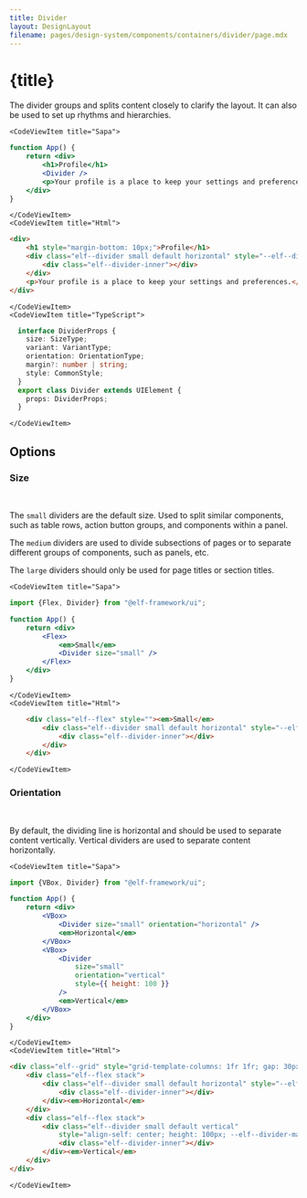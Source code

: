 ```yaml
---
title: Divider
layout: DesignLayout
filename: pages/design-system/components/containers/divider/page.mdx
---
```



# {title}

The divider groups and splits content closely to clarify the layout. It can also be used to set up rhythms and hierarchies.

<MainView />



<CodeView>

    <CodeViewItem title="Sapa">
```jsx
function App() {
    return <div>
        <h1>Profile</h1>
        <Divider />
        <p>Your profile is a place to keep your settings and preferences.</p>
    </div>
}
```
    </CodeViewItem>
    <CodeViewItem title="Html">
```html
<div>
    <h1 style="margin-bottom: 10px;">Profile</h1>
    <div class="elf--divider small default horizontal" style="--elf--divider-margin: 10px;">
        <div class="elf--divider-inner"></div>
    </div>
    <p>Your profile is a place to keep your settings and preferences.</p>
</div>
```
    </CodeViewItem>
    <CodeViewItem title="TypeScript">
```typescript
  interface DividerProps {
    size: SizeType;
    variant: VariantType;
    orientation: OrientationType;
    margin?: number | string;
    style: CommonStyle;
  }
  export class Divider extends UIElement {
    props: DividerProps;
  }
```
    </CodeViewItem>
</CodeView>

## Options 


### Size

<OptionsView />

&nbsp;

The `small` dividers are the default size. Used to split
similar components, such as table rows, action button groups, and
components within a panel.

The `medium` dividers are used to divide subsections of
pages or to separate different groups of components, such as panels,
etc.

The `large` dividers should only be used for page titles or
section titles.


<CodeView>

    <CodeViewItem title="Sapa">
```jsx
import {Flex, Divider} from "@elf-framework/ui";

function App() {
    return <div>
        <Flex>
            <em>Small</em>
            <Divider size="small" />
        </Flex>
    </div>
}
```
    </CodeViewItem>
    <CodeViewItem title="Html">
```html
    <div class="elf--flex" style=""><em>Small</em>
        <div class="elf--divider small default horizontal" style="--elf--divider-margin: 10px;">
            <div class="elf--divider-inner"></div>
        </div>
    </div>
```
    </CodeViewItem>
</CodeView>


### Orientation

<OrientationView />

&nbsp;

By default, the dividing line is horizontal and should be used to
separate content vertically. Vertical dividers are used to separate
content horizontally.

<CodeView>

    <CodeViewItem title="Sapa">
```jsx
import {VBox, Divider} from "@elf-framework/ui";

function App() {
    return <div>
        <VBox>
            <Divider size="small" orientation="horizontal" />
            <em>Horizontal</em>
        </VBox>
        <VBox>
            <Divider
                size="small"
                orientation="vertical"
                style={{ height: 100 }}
            />
            <em>Vertical</em>
        </VBox>
    </div>
}
```
    </CodeViewItem>
    <CodeViewItem title="Html">
```html
<div class="elf--grid" style="grid-template-columns: 1fr 1fr; gap: 30px;">
    <div class="elf--flex stack">
        <div class="elf--divider small default horizontal" style="--elf--divider-margin: 10px;">
            <div class="elf--divider-inner"></div>
        </div><em>Horizontal</em>
    </div>
    <div class="elf--flex stack">
        <div class="elf--divider small default vertical"
            style="align-self: center; height: 100px; --elf--divider-margin: 10px;">
            <div class="elf--divider-inner"></div>
        </div><em>Vertical</em>
    </div>
</div>
```
    </CodeViewItem>
</CodeView>
